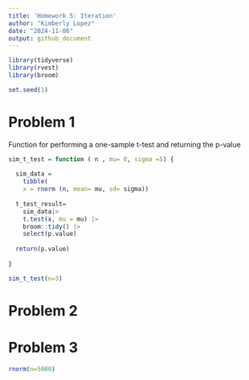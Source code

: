 ```yaml
---
title: 'Homework 5: Iteration'
author: "Kimberly Lopez"
date: "2024-11-06"
output: github_document
---
```

```r
library(tidyverse)
library(rvest)
library(broom)
```

```r
set.seed(1)
```


# Problem 1 

 Function for performing a one-sample t-test and returning the p-value
 
```r


sim_t_test = function ( n , mu= 0, sigma =5) {
  
  sim_data = 
    tibble(
    x = rnorm (n, mean= mu, sd= sigma))
  
  t_test_result= 
    sim_data|>
    t.test(x, mu = mu) |>
    broom::tidy() |>
    select(p.value)
  
  return(p.value)
  
}

sim_t_test(n=3)
```


# Problem 2 


# Problem 3 

```r
rnorm(n=5000)
```

